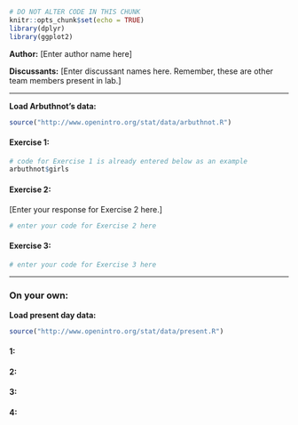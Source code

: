 ```r
# DO NOT ALTER CODE IN THIS CHUNK
knitr::opts_chunk$set(echo = TRUE)
library(dplyr)
library(ggplot2)
```

**Author:** [Enter author name here]

**Discussants:** [Enter discussant names here. Remember, these are other team members present in lab.]

* * *

**Load Arbuthnot's data:**
```r
source("http://www.openintro.org/stat/data/arbuthnot.R")
```

#### Exercise 1: 

```r
# code for Exercise 1 is already entered below as an example
arbuthnot$girls
```

#### Exercise 2:

[Enter your response for Exercise 2 here.]

```r
# enter your code for Exercise 2 here
```

#### Exercise 3:

```r
# enter your code for Exercise 3 here
```

* * *

### On your own:

**Load present day data:**
```r
source("http://www.openintro.org/stat/data/present.R")
```

#### 1:


#### 2:


#### 3:


#### 4:





